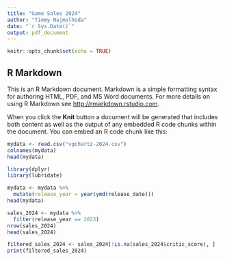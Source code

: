 ```yaml
---
title: "Game Sales 2024"
author: "Timmy Najmolhoda"
date: "`r Sys.Date()`"
output: pdf_document
---
```


```r
knitr::opts_chunk$set(echo = TRUE)
```

## R Markdown

This is an R Markdown document. Markdown is a simple formatting syntax for authoring HTML, PDF, and MS Word documents. For more details on using R Markdown see <http://rmarkdown.rstudio.com>.

When you click the **Knit** button a document will be generated that includes both content as well as the output of any embedded R code chunks within the document. You can embed an R code chunk like this:

```r
mydata <- read.csv("vgchartz-2024.csv")
colnames(mydata)
head(mydata)
```
```r
library(dplyr)
library(lubridate)

mydata <- mydata %>%
  mutate(release_year = year(ymd(release_date)))
head(mydata)
```

```r
sales_2024 <- mydata %>%
  filter(release_year == 2023)
nrow(sales_2024)
head(sales_2024)
```

```r
filtered_sales_2024 <- sales_2024[!is.na(sales_2024$critic_score), ]
print(filtered_sales_2024)
```

